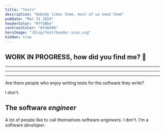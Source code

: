 ```yaml
---
title: "Tests"
description: "Nobody likes them, most of us need them"
pubDate: "Mar 21 2024"
headerColor: "#7fd8be"
contrastColor: "#f48498"
heroImage: "/blog/test/header-icon.svg"
hidden: true
---
```


## WORK IN PROGRESS, how did you find me? 🤔

---

---

---

Are there people who enjoy writing tests for the software they write?

I don't.

## The software _engineer_

A lot of people like to call themselves software _engineers_. I don't. I'm a software _developer_.
